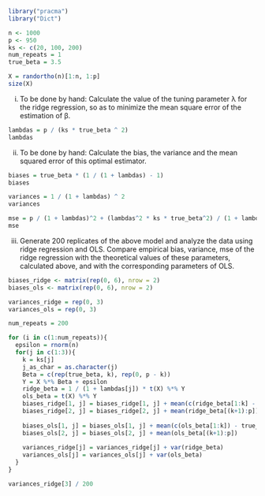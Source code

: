 ```r
library("pracma")
library("Dict")
```

```r
n <- 1000
p <- 950
ks <- c(20, 100, 200)
num_repeats = 1
true_beta = 3.5
```

```r
X = randortho(n)[1:n, 1:p]
size(X)
```


i) To be done by hand: Calculate the value of the tuning parameter λ for the ridge regression,
so as to minimize the mean square error of the estimation of β.
```r
lambdas = p / (ks * true_beta ^ 2)
lambdas
```

ii) To be done by hand: Calculate the bias, the variance and the mean squared error of this
optimal estimator.
```r
biases = true_beta * (1 / (1 + lambdas) - 1)
biases
```

```r
variances = 1 / (1 + lambdas) ^ 2
variances
```

```r
mse = p / (1 + lambdas)^2 + (lambdas^2 * ks * true_beta^2) / (1 + lambdas)^2
mse
```

iii) Generate 200 replicates of the above model and analyze the data using ridge regression and
OLS. Compare empirical bias, variance, mse of the ridge regression with the theoretical
values of these parameters, calculated above, and with the corresponding parameters of
OLS.

```r
biases_ridge <- matrix(rep(0, 6), nrow = 2)
biases_ols <- matrix(rep(0, 6), nrow = 2)

variances_ridge = rep(0, 3)
variances_ols = rep(0, 3)

num_repeats = 200
```

```r
for (i in c(1:num_repeats)){
  epsilon = rnorm(n)
  for(j in c(1:3)){
    k = ks[j]
    j_as_char = as.character(j)
    Beta = c(rep(true_beta, k), rep(0, p - k))
    Y = X %*% Beta + epsilon 
    ridge_beta = 1 / (1 + lambdas[j]) * t(X) %*% Y
    ols_beta = t(X) %*% Y
    biases_ridge[1, j] = biases_ridge[1, j] + mean(c(ridge_beta[1:k] - true_beta))
    biases_ridge[2, j] = biases_ridge[2, j] + mean(ridge_beta[(k+1):p])
    
    biases_ols[1, j] = biases_ols[1, j] + mean(c(ols_beta[1:k]) - true_beta)
    biases_ols[2, j] = biases_ols[2, j] + mean(ols_beta[(k+1):p])
    
    variances_ridge[j] = variances_ridge[j] + var(ridge_beta)
    variances_ols[j] = variances_ols[j] + var(ols_beta)
  }
}
```
```r
variances_ridge[3] / 200
```




